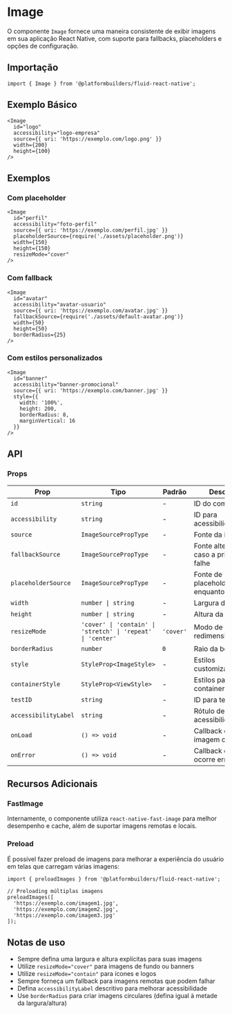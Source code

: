 # Image

O componente `Image` fornece uma maneira consistente de exibir imagens em sua aplicação React Native, com suporte para fallbacks, placeholders e opções de configuração.

## Importação

```tsx
import { Image } from '@platformbuilders/fluid-react-native';
```

## Exemplo Básico

```tsx
<Image
  id="logo"
  accessibility="logo-empresa"
  source={{ uri: 'https://exemplo.com/logo.png' }}
  width={200}
  height={100}
/>
```

## Exemplos

### Com placeholder

```tsx
<Image
  id="perfil"
  accessibility="foto-perfil"
  source={{ uri: 'https://exemplo.com/perfil.jpg' }}
  placeholderSource={require('./assets/placeholder.png')}
  width={150}
  height={150}
  resizeMode="cover"
/>
```

### Com fallback

```tsx
<Image
  id="avatar"
  accessibility="avatar-usuario"
  source={{ uri: 'https://exemplo.com/avatar.jpg' }}
  fallbackSource={require('./assets/default-avatar.png')}
  width={50}
  height={50}
  borderRadius={25}
/>
```

### Com estilos personalizados

```tsx
<Image
  id="banner"
  accessibility="banner-promocional"
  source={{ uri: 'https://exemplo.com/banner.jpg' }}
  style={{
    width: '100%',
    height: 200,
    borderRadius: 8,
    marginVertical: 16
  }}
/>
```

## API

### Props

| Prop | Tipo | Padrão | Descrição |
|------|------|--------|-----------|
| `id` | `string` | - | ID do componente |
| `accessibility` | `string` | - | ID para acessibilidade |
| `source` | `ImageSourcePropType` | - | Fonte da imagem |
| `fallbackSource` | `ImageSourcePropType` | - | Fonte alternativa caso a principal falhe |
| `placeholderSource` | `ImageSourcePropType` | - | Fonte de placeholder enquanto carrega |
| `width` | `number \| string` | - | Largura da imagem |
| `height` | `number \| string` | - | Altura da imagem |
| `resizeMode` | `'cover' \| 'contain' \| 'stretch' \| 'repeat' \| 'center'` | `'cover'` | Modo de redimensionamento |
| `borderRadius` | `number` | `0` | Raio da borda |
| `style` | `StyleProp<ImageStyle>` | - | Estilos customizados |
| `containerStyle` | `StyleProp<ViewStyle>` | - | Estilos para o container |
| `testID` | `string` | - | ID para testes |
| `accessibilityLabel` | `string` | - | Rótulo de acessibilidade |
| `onLoad` | `() => void` | - | Callback quando a imagem carrega |
| `onError` | `() => void` | - | Callback quando ocorre erro |

## Recursos Adicionais

### FastImage

Internamente, o componente utiliza `react-native-fast-image` para melhor desempenho e cache, além de suportar imagens remotas e locais.

### Preload

É possível fazer preload de imagens para melhorar a experiência do usuário em telas que carregam várias imagens:

```tsx
import { preloadImages } from '@platformbuilders/fluid-react-native';

// Preloading múltiplas imagens
preloadImages([
  'https://exemplo.com/imagem1.jpg',
  'https://exemplo.com/imagem2.jpg',
  'https://exemplo.com/imagem3.jpg'
]);
```

## Notas de uso

- Sempre defina uma largura e altura explícitas para suas imagens
- Utilize `resizeMode="cover"` para imagens de fundo ou banners
- Utilize `resizeMode="contain"` para ícones e logos
- Sempre forneça um fallback para imagens remotas que podem falhar
- Defina `accessibilityLabel` descritivo para melhorar acessibilidade
- Use `borderRadius` para criar imagens circulares (defina igual à metade da largura/altura) 